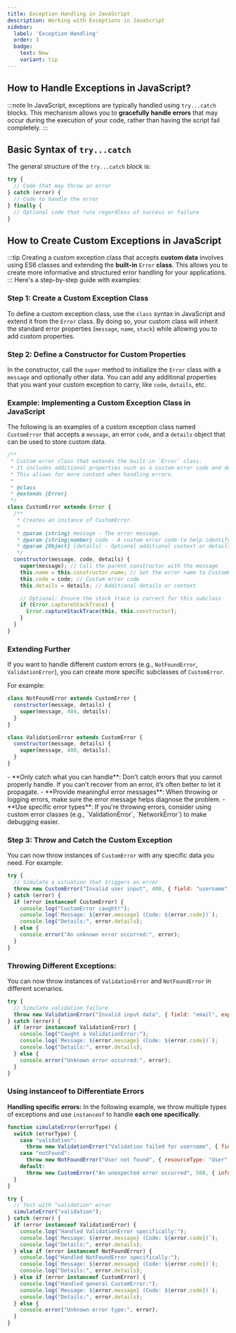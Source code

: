 ```yaml
---
title: Exception Handling in JavaScript
description: Working with Exceptions in JavaScript
sidebar:
  label: 'Exception Handling'
  order: 3
  badge:
    text: New
    variant: tip
---
```



## How to Handle Exceptions in JavaScript?

:::note
In JavaScript, exceptions are typically handled using `try...catch` blocks. This mechanism allows you to **gracefully handle errors** that may occur during the execution of your code, rather than having the script fail completely.
:::

## Basic Syntax of `try...catch`
The general structure of the `try...catch` block is:

```javascript
try {
  // Code that may throw an error
} catch (error) {
  // Code to handle the error
} finally {
  // Optional code that runs regardless of success or failure
}
```

## How to Create Custom Exceptions in JavaScript
:::tip
Creating a custom exception class that accepts **custom data** involves using ES6 classes and extending the **built-in** `Error` **class**. This allows you to create more informative and structured error handling for your applications.  
:::
Here's a step-by-step guide with examples:
### Step 1: Create a Custom Exception Class

To define a custom exception class, use the `class` syntax in JavaScript and extend it from the `Error` class. By doing so, your custom class will inherit the standard error properties (`message`, `name`, `stack`) while allowing you to add custom properties.

### Step 2: Define a Constructor for Custom Properties

In the constructor, call the `super` method to initialize the `Error` class with a `message` and optionally other data. You can add any additional properties that you want your custom exception to carry, like `code`, `details`, etc.

### Example: Implementing a Custom Exception Class in JavaScript

The following is an examples of a custom exception class named `CustomError` that accepts a `message`, an error `code`, and a `details` object that can be used to store custom data.

```javascript
/**
 * Custom error class that extends the built-in `Error` class.
 * It includes additional properties such as a custom error code and details.
 * This allows for more context when handling errors.
 * 
 * @class
 * @extends {Error}  
 */
class CustomError extends Error {
  /**
   * Creates an instance of CustomError.
   * 
   * @param {string} message - The error message.
   * @param {string|number} code - A custom error code to help identify the type of error.
   * @param {Object} [details] - Optional additional context or details about the error (e.g., a stack trace, data, etc.).
   */
  constructor(message, code, details) {
    super(message); // Call the parent constructor with the message
    this.name = this.constructor.name; // Set the error name to CustomError
    this.code = code; // Custom error code
    this.details = details; // Additional details or context

    // Optional: Ensure the stack trace is correct for this subclass
    if (Error.captureStackTrace) {
      Error.captureStackTrace(this, this.constructor);
    }
  }
}

```
### Extending Further

If you want to handle different custom errors (e.g., `NotFoundError`, `ValidationError`), you can create more specific subclasses of `CustomError`.

For example:

```javascript
class NotFoundError extends CustomError {
  constructor(message, details) {
    super(message, 404, details);
  }
}

class ValidationError extends CustomError {
  constructor(message, details) {
    super(message, 400, details);
  }
}
```

<Aside type="tip" title="Best Practices">
- **Only catch what you can handle**: Don't catch errors that you cannot properly handle. If you can’t recover from an error, it’s often better to let it propagate.
- **Provide meaningful error messages**: When throwing or logging errors, make sure the error message helps diagnose the problem.
- **Use specific error types**: If you're throwing errors, consider using custom error classes (e.g., `ValidationError`, `NetworkError`) to make debugging easier.
</Aside>

### Step 3: Throw and Catch the Custom Exception

You can now throw instances of `CustomError` with any specific data you need. For example:

```javascript
try {
  // Simulate a situation that triggers an error
  throw new CustomError("Invalid user input", 400, { field: "username", expected: "non-empty" });
} catch (error) {
  if (error instanceof CustomError) {
    console.log("CustomError caught!");    
    console.log(`Message: ${error.message} (Code: ${error.code})`);
    console.log("Details:", error.details);    
  } else {
    console.error("An unknown error occurred:", error);
  }
}
```

### Throwing Different Exceptions: 
You can now throw instances of `ValidationError` and `NotFoundError` in different scenarios.

```javascript
try {
  // Simulate validation failure
  throw new ValidationError("Invalid input data", { field: "email", expectedFormat: "email@domain.com" });
} catch (error) {
  if (error instanceof ValidationError) {
    console.log("Caught a ValidationError:");
    console.log(`Message: ${error.message} (Code: ${error.code})`);
    console.log("Details:", error.details);
  } else {
    console.error("Unknown error occurred:", error);
  }
}
```
### Using **instanceof** to Differentiate Errors
**Handling specific errors:** 
In the following example, we throw multiple types of exceptions and use `instanceof` to handle **each one specifically**.

```javascript
function simulateError(errorType) {
  switch (errorType) {
    case "validation":
      throw new ValidationError("Validation failed for username", { field: "username", reason: "empty" });
    case "notFound":
      throw new NotFoundError("User not found", { resourceType: "User", id: 123 });
    default:
      throw new CustomError("An unexpected error occurred", 500, { info: "Something went wrong" });
  }
}

try {
  // Test with "validation" error
  simulateError("validation");
} catch (error) {
  if (error instanceof ValidationError) {
    console.log("Handled ValidationError specifically:");
    console.log(`Message: ${error.message} (Code: ${error.code})`);
    console.log("Details:", error.details);
  } else if (error instanceof NotFoundError) {
    console.log("Handled NotFoundError specifically:");
    console.log(`Message: ${error.message} (Code: ${error.code})`);
    console.log("Details:", error.details);
  } else if (error instanceof CustomError) {
    console.log("Handled general CustomError:");
    console.log(`Message: ${error.message} (Code: ${error.code})`);
    console.log("Details:", error.details);
  } else {
    console.error("Unknown error type:", error);
  }
}
```


